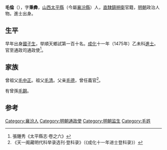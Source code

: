 {{Otheruses|other=名为毛伦的其他人物|毛伦}}
{{明清人物信息框
| 姓名 = 毛倫
| 原名 =
| 圖片名稱= 
| 圖片大小 =
| 圖片說明 = 
| 最高職務 = 通政使
| 國家 = 大明 
| 爵位 =
| 籍貫 = [[山西|山西]][[平陽府|平陽府]][[太平縣_(北周)|太平縣]]<br>[[順天府|順天府]][[薊州|薊州]]官籍
| 族裔 = 
| 字號 = 字秉彜
| 諡號 =
| 出生日期 = 正統九年（1444年）
| 出生地點 = 
| 逝世日期 = 卒年不詳
| 逝世地點 =
| 墓葬 =
| 配偶 = 
| 親屬 = 曾孫 [[毛鋼|毛鋼]]
| 出身 =
* 成化十一年乙未科進士出身
| 經歷 =
| 著作 =  
}}

'''毛倫'''（{{bd|1444年||？}}），字'''秉彜'''，[[山西|山西]][[太平縣_(北周)|太平縣]]（今屬[[襄汾縣|襄汾縣]]）人，[[直隸|直隸]][[鎮朔衛|鎮朔衛]]官籍，[[明朝|明朝]]政治人物。進士出身。

==生平==
早年出身[[國子生|國子生]]，举順天鄉試第一百十名。[[成化|成化]]十一年（1475年）乙未科[[進士|進士]]。官至通政司通政使<ref>張鍾秀《太平縣志·卷之六》</ref>。

==家族==
曾祖父[[毛中正|毛中正]]。祖父[[毛清|毛清]]。父亲[[毛德|毛德]]，曾任義官<ref>《天一阁藏明代科举录选刊·登科录》（《成化十一年进士登科录》）</ref>。

有曾孫[[毛鋼|毛鋼]]。

==参考==
{{reflist}}

{{成化十一年乙未科殿試金榜}}

{{Authority control}}

{{DEFAULTSORT:Mao毛}}
[[Category:襄汾人|Category:襄汾人]]
[[Category:明朝通政使|Category:明朝通政使]]
[[Category:明朝监生|Category:明朝监生]]
[[Category:毛姓|Category:毛姓]]

{{明朝人物小作品}}